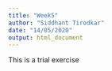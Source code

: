 ```yaml
---
title: "Week5"
author: "Siddhant Tirodkar"
date: "14/05/2020"
output: html_document
---
```


This is a trial exercise